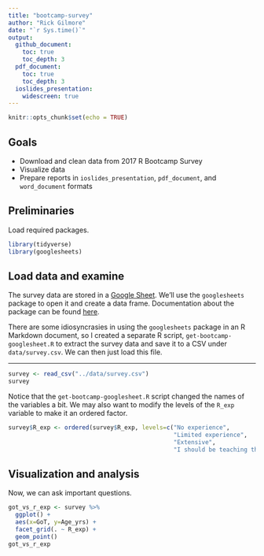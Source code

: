 ```yaml
---
title: "bootcamp-survey"
author: "Rick Gilmore"
date: "`r Sys.time()`"
output: 
  github_document:
    toc: true
    toc_depth: 3
  pdf_document:
    toc: true
    toc_depth: 3
  ioslides_presentation:
    widescreen: true
---
```


```r
knitr::opts_chunk$set(echo = TRUE)
```

## Goals

- Download and clean data from 2017 R Bootcamp Survey
- Visualize data
- Prepare reports in `ioslides_presentation`, `pdf_document`, and `word_document` formats

## Preliminaries

Load required packages.

```r
library(tidyverse)
library(googlesheets)
```

## Load data and examine

The survey data are stored in a [Google Sheet](https://docs.google.com/spreadsheets/d/1Ay56u6g4jyEEdlmV2NHxTLBlcjI2gHavta-Ik0kGrpg/edit#gid=896447063). We'll use the `googlesheets` package to open it and create a data frame. Documentation about the package can be found [here](https://cran.r-project.org/web/packages/googlesheets/vignettes/basic-usage.html).

There are some idiosyncrasies in using the `googlesheets` package in an R Markdown document, so I created a separate R script, `get-bootcamp-googlesheet.R` to extract the survey data and save it to a CSV under `data/survey.csv`. We can then just load this file.

---

```r
survey <- read_csv("../data/survey.csv")
survey
```

Notice that the `get-bootcamp-googlesheet.R` script changed the names of the variables a bit. We may also want to modify the levels of the `R_exp` variable to make it an ordered factor.

```r
survey$R_exp <- ordered(survey$R_exp, levels=c("No experience",
                                               "Limited experience",
                                               "Extensive",
                                               "I should be teaching this course"))
```

## Visualization and analysis

Now, we can ask important questions.

```r
got_vs_r_exp <- survey %>%
  ggplot() +
  aes(x=GoT, y=Age_yrs) +
  facet_grid(. ~ R_exp) +
  geom_point()
got_vs_r_exp
```

